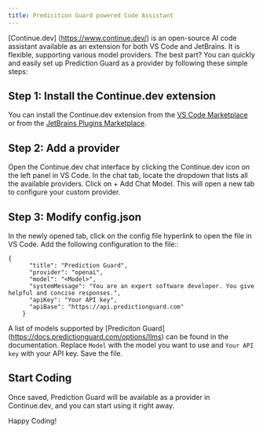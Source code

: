 ```yaml
---
title: Predicition Guard powered Code Assistant
---
```

[Continue.dev] (https://www.continue.dev/) is an open-source AI code assistant available as an extension for both VS Code and JetBrains. It is flexible, supporting various model providers. The best part? You can quickly and easily set up Prediction Guard as a provider by following these simple steps:

## Step 1: Install the Continue.dev extension
You can install the Continue.dev extension from the [VS Code Marketplace](https://marketplace.visualstudio.com/items?itemName=Continue.continue) or from the [JetBrains Plugins Marketplace](https://plugins.jetbrains.com/plugin/22707-continue).

## Step 2: Add a provider
Open the Continue.dev chat interface by clicking the Continue.dev icon on the left panel in VS Code. In the chat tab, locate the dropdown that lists all the available providers. 	Click on + Add Chat Model. This will open a new tab to configure your custom provider.

## Step 3: Modify config.json 
In the newly opened tab, click on the config file hyperlink to open the file in VS Code. Add the following configuration to the file::
```
{
      "title": "Prediction Guard",
      "provider": "openai",
      "model": "<Model>",
      "systemMessage": "You are an expert software developer. You give helpful and concise responses.",
      "apiKey": "Your API key",
      "apiBase": "https://api.predictionguard.com"
    }
```
A list of models supported by [Prediciton Guard] (https://docs.predictionguard.com/options/llms) can be found in the documentation.
Replace `Model` with the model you want to use and `Your API key` with your API key. Save the file.

## Start Coding
Once saved, Prediction Guard will be available as a provider in Continue.dev, and you can start using it right away.

Happy Coding!